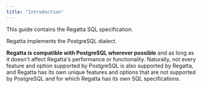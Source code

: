 ```yaml
---
title: "Introduction"
---
```


This guide contains the Regatta SQL specification.

Regatta implements the PostgreSQL dialect.

**Regatta is compatible with PostgreSQL wherever possible** and as long as it doesn't affect Regatta's performance or functionality. Naturally, not every feature and option supported by PostgreSQL is also supported by Regatta, and Regatta has its own unique features and options that are not supported by PostgreSQL and for which Regatta has its own SQL specifications.